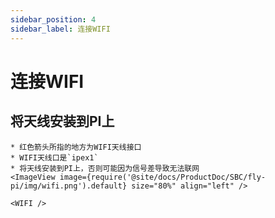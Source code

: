 ```yaml
---
sidebar_position: 4
sidebar_label: 连接WIFI
---
```



# 连接WIFI


## 将天线安装到PI上

    * 红色箭头所指的地方为WIFI天线接口
    * WIFI天线口是`ipex1`
    * 将天线安装到PI上，否则可能因为信号差导致无法联网
    <ImageView image={require('@site/docs/ProductDoc/SBC/fly-pi/img/wifi.png').default} size="80%" align="left" />  

    <WIFI />
